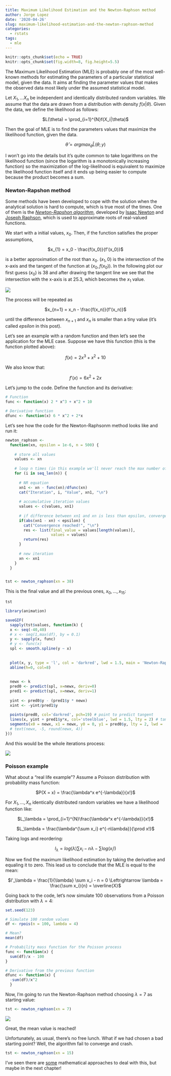 ```yaml
---
title: Maximum Likelihood Estimation and the Newton-Raphson method
author: Jorge Lopez
date: '2020-04-26'
slug: maximum-likelihood-estimation-and-the-newton-raphson-method
categories:
  - rstats
tags:
  - mle
---
```


```r
knitr::opts_chunk$set(echo = TRUE)
knitr::opts_chunk$set(fig.width=8, fig.height=5.5) 
```

The Maximum Likelihood Estimation (MLE) is probably one of the most well-known methods for estimating the parameters of a particular statistical model, given the data. It aims at finding the parameter values that makes the observed data most likely under the assumed statistical model.

Let $X_1, ... X_n$ be independent and identically distributed random variables. We assume that the data are drawn from a distribution with density $f(x|\theta)$. Given the data, we define the likelihood as follows:

<center>
$L(\theta) = \prod_{i=1}^{N}f(X_i|\theta)$
</center>

Then the goal of MLE is to find the parameters values that maximize the likelihood function, given the data.

<center>
$\widehat{\theta} = argmax_{\theta} \widehat{L}(\theta;y)$
</center>

I won't go into the details but it's quite common to take logarithms on the likelihood function (since the logarithm is a monotonically increasing function) so the maximization of the log-likelihood is equivalent to maximize the likelihood function itself and it ends up being easier to compute because the product becomes a sum.

### Newton-Rapshon method

Some methods have been developed to cope with the solution when the analytical solution is hard to compute, which is true most of the times. One of them is the [*Newton-Rapshon algorithm*](https://en.wikipedia.org/wiki/Newton%27s_method), developed by [Isaac Newton](https://en.wikipedia.org/wiki/Isaac_Newton) and [Joseph Raphson](https://en.wikipedia.org/wiki/Joseph_Raphson), which is used to approximate roots of real-valued functions. 

We start with a initial values, $x_0$. Then, if the function satisfies the proper assumptions,

<center>
$x_{1} = x_0 - \frac{f(x_0)}{f'(x_0)}$
</center>

is a better approximation of the root than $x_0$. $(x_1, 0)$ is the intersection of the x-axis and the tangent of the function at $(x_0, f(x_0))$. In the following plot our first guess $(x_0)$ is 38 and after drawing the tangent line we see that the intersection with the x-axis is at 25.3, which becomes the $x_1$ value.

![](/posts/2020-04-26-maximum-likelihood-estimation-and-the-newton-raphson-method_files/plot_zoom_png.png)

The process will be repeated as

<center>
$x_{n+1} = x_n - \frac{f(x_n)}{f'(x_n)}$
</center>

until the difference between $x_{n+1}$ and $x_n$ is smaller than a tiny value (it's called *epsilon* in this post).

Let's see an example with a random function and then let's see the application for the MLE case. Suppose we have this function (this is the function plotted above):

<center>
$f(x) = 2x^3 + x^2 + 10$
</center>

We also know that:

<center>
$f'(x) = 6x^2 + 2x$
</center>

Let's jump to the code. Define the function and its derivative:

```r
# Function
func <- function(x) 2 * x^3 + x^2 + 10

# Derivative function
dfunc <- function(x) 6 * x^2 + 2*x
```


Let's see how the code for the Newton-Raphsonm method looks like and run it:

```r
newton_raphson <- 
  function(xn, epsilon = 1e-6, n = 500) {
    
    # store all values
    values <- xn
    
    # loop n times (in this example we'll never reach the max number of iterations)
    for (i in seq_len(n)) {
      
      # NR equation
      xn1 <- xn - func(xn)/dfunc(xn)
      cat("Iteration", i, "Value", xn1, "\n")
      
      # accumulative iteration values
      values <- c(values, xn1)
      
      # if difference between xn1 and xn is less than epsilon, convergence reached
      if(abs(xn1 - xn) < epsilon) {
        cat("Convergence reached!", "\n")
        res <- list(final_value = values[length(values)],
                    values = values)
        return(res)
      }
      
      # new iteration
      xn <- xn1
    }
  }


tst <- newton_raphson(xn = 38)
```

This is the final value and all the previous ones, $x_0,...,x_{15}$:

```r
tst
```


```r
library(animation)

saveGIF(
  sapply(tst$values, function(k) {
  x <- seq(-40,40)
  # x <- seq(1,max(df), by = 0.1)
  y <- sapply(x, func)
  # y <- func(x)
  spl <- smooth.spline(y ~ x)
  
  
  plot(x, y, type = 'l', col = 'darkred', lwd = 1.5, main = 'Newton-Raphson simulation', ylab = 'f(x)')
  abline(h=0, col=8)
  
  
  newx <- k
  pred0 <- predict(spl, x=newx, deriv=0)
  pred1 <- predict(spl, x=newx, deriv=1)
  
  yint <- pred0$y - (pred1$y * newx)
  xint <- -yint/pred1$y
  
  points(pred0, col='darkred', pch=19) # point to predict tangent 
  lines(x, yint + pred1$y*x, col='steelblue', lwd = 1.5, lty = 2) # tangent (1st deriv. of spline at newx)
  segments(x0 = newx, x1 = newx, y0 = 0, y1 = pred0$y, lty = 2, lwd = .5)
  # text(newx, -5, round(newx, 4))
}))
```

And this would be the whole iterations process:

![](/posts/2020-04-26-maximum-likelihood-estimation-and-the-newton-raphson-method_files/animation_1.gif)

### Poisson example

What about a "real life example"? Assume a Poisson distribution with probability mass function: 

<center>
$P(X = x) = \frac{\lambda^x e^{-\lambda}}{x!}$
</center>

For $X_1,...,X_n$ identically distributed random variables we have a likelihood function like:


<center>
$L_\lambda = \prod_{i=1}^{N}\frac{\lambda^x e^{-\lambda}}{x!}$
</center>
<p></p>
<center>
$L_\lambda = \frac{\lambda^{\sum x_i} e^{-n\lambda}}{\prod x!}$
</center>

Taking logs and reordering:

<center>
$l_\lambda = log(\lambda)\sum x_i - n\lambda -\sum log(x_i!)$
</center>

Now we find the maximum likelihood estimation by taking the derivative and equaling it to zero. This lead us to conclude that the MLE is equal to the mean:

<center>
$l'_\lambda = \frac{1}{\lambda} \sum x_i - n = 0 \Leftrightarrow  \lambda = \frac{\sum x_i}{n} = \overline{X}$
</center>

Going back to the code, let's now simulate 100 observations from a Poisson distribution with $\lambda = 4$:

```r
set.seed(123)

# Simulate 100 random values
df <- rpois(n = 100, lambda = 4)

# Mean?
mean(df)

# Probability mass function for the Poisson process
func <- function(x) {
  sum(df)/x - 100
}

# Derivative from the previous function
dfunc <- function(x) {
  -sum(df)/x^2
  }

```

Now, I'm going to run the Newton-Raphson method choosing $\lambda = 7$ as starting value:

```r
tst <- newton_raphson(xn = 7)
```


![](/posts/2020-04-26-maximum-likelihood-estimation-and-the-newton-raphson-method_files/animation.gif)

Great, the mean value is reached!

Unfortunately, as usual, there's no free lunch. What if we had chosen a bad starting point? Well, the algorithm fail to converge and crash. 

```r
tst <- newton_raphson(xn = 15)
```

I've seen there are [some](https://www.quora.com/How-do-you-avoid-a-bad-starting-point-in-Newtons-method) mathematical approaches to deal with this, but maybe in the next chapter! 
